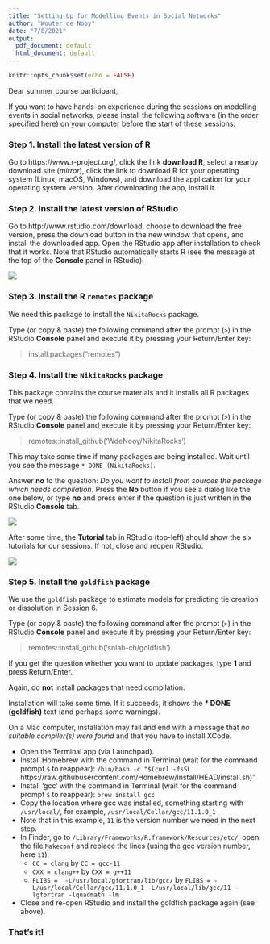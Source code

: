 ```yaml
---
title: "Setting Up for Modelling Events in Social Networks"
author: "Wouter de Nooy"
date: "7/8/2021"
output:
  pdf_document: default
  html_document: default
---
```


```r
knitr::opts_chunk$set(echo = FALSE)
```

Dear summer course participant,

If you want to have hands-on experience during the sessions on modelling events in social networks, please install the following software (in the order specified here) on your computer before the start of these sessions.

### Step 1. Install the latest version of R

Go to https://www.r-project.org/, click the link __download R__, select a nearby download site (_mirror_), click the link to download R for your operating system (Linux, macOS, Windows), and download the application for your operating system version. After downloading the app, install it.

### Step 2. Install the latest version of RStudio

Go to http://www.rstudio.com/download, choose to download the free version, press the download button in the new window that opens, and install the downloaded app. Open the RStudio app after installation to check that it works. Note that RStudio automatically starts R (see the message at the top of the __Console__ panel in RStudio).

![](RStudio.png)

### Step 3. Install the R `remotes` package

We need this package to install the `NikitaRocks` package.

Type (or copy & paste) the following command after the prompt (`>`) in the RStudio __Console__ panel and execute it by pressing your Return/Enter key:

> install.packages("remotes")

### Step 4. Install the `NikitaRocks` package

This package contains the course materials and it installs all R packages that we need.

Type (or copy & paste) the following command after the prompt (`>`) in the RStudio __Console__ panel and execute it by pressing your Return/Enter key:

> remotes::install_github('WdeNooy/NikitaRocks')

This may take some time if many packages are being installed. Wait until you see the message `* DONE (NikitaRocks)`.

Answer __no__ to the question: _Do you want to install from sources the package which needs compilation_. Press the __No__ button if you see a dialog like the one below, or type __no__ and press enter if the question is just written in the RStudio __Console__ tab.

![](compilation.png)

After some time, the __Tutorial__ tab in RStudio (top-left) should show the six tutorials for our sessions. If not, close and reopen RStudio.

![](TutorialsTab.png)

### Step 5. Install the `goldfish` package

We use the `goldfish` package to estimate models for predicting tie creation or dissolution in Session 6.

Type (or copy & paste) the following command after the prompt (`>`) in the RStudio __Console__ panel and execute it by pressing your Return/Enter key:

> remotes::install_github('snlab-ch/goldfish')

If you get the question whether you want to update packages, type __1__ and press Return/Enter.

Again, do __not__ install packages that need compilation.

Installation will take some time. If it succeeds, it shows the __* DONE (goldfish)__ text (and perhaps some warnings).

On a Mac computer, installation may fail and end with a message that _no suitable compiler(s) were found_ and that you have to install XCode.

* Open the Terminal app (via Launchpad).
* Install Homebrew with the command in Terminal (wait for the command prompt `$` to reappear): `/bin/bash -c "$(curl -fsSL` https://raw.githubusercontent.com/Homebrew/install/HEAD/install.sh)"
* Install 'gcc' with the command in Terminal (wait for the command prompt `$` to reappear): `brew install gcc`
* Copy the location where gcc was installed, something starting with `/usr/local/`, for example, `/usr/local/Cellar/gcc/11.1.0_1`
* Note that in this example, `11` is the version number we need in the next step.
* In Finder, go to `/Library/Frameworks/R.framework/Resources/etc/`, open the file `Makeconf` and replace the lines (using the gcc version number, here `11`):
    + `CC = clang` by `CC = gcc-11`
    + `CXX = clang++` by `CXX = g++11`
    + `FLIBS =  -L/usr/local/gfortran/lib/gcc/` by `FLIBS = -L/usr/local/Cellar/gcc/11.1.0_1 -L/usr/local/lib/gcc/11 -lgfortran -lquadmath -lm`
* Close and re-open RStudio and install the goldfish package again (see above).

### That's it!
